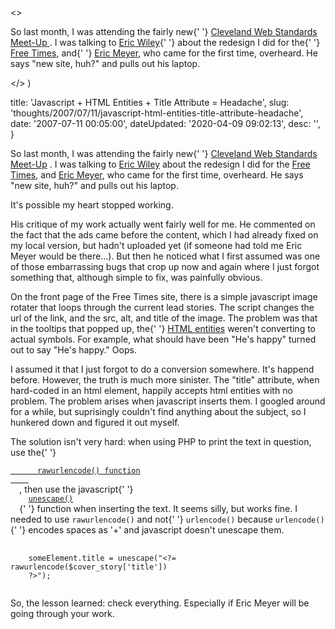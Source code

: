 

  <>
    <p>
      So last month, I was attending the fairly new{' '}
      <a href="http&#58;//webdesign.meetup.com/396/">
        Cleveland Web Standards Meet-Up
      </a>
      . I was talking to <a href="http&#58;//www.wileymedia.com/">Eric Wiley</a>{' '}
      about the redesign I did for the{' '}
      <a href="http&#58;//www.freetimes.com">Free Times</a>, and{' '}
      <a href="http&#58;//meyerweb.com">Eric Meyer</a>, who came for the first
      time, overheard. He says "new site, huh?" and pulls out his laptop.
    </p>
  </>
)


  title: 'Javascript + HTML Entities + Title Attribute = Headache',
  slug: 'thoughts/2007/07/11/javascript-html-entities-title-attribute-headache',
  date: '2007-07-11 00:05:00',
  dateUpdated: '2020-04-09 09:02:13',
  desc: '',
}

<p>
  So last month, I was attending the fairly new{' '}
  <a href="http://webdesign.meetup.com/396/">Cleveland Web Standards Meet-Up</a>
  . I was talking to <a href="http://www.wileymedia.com/">Eric Wiley</a> about
  the redesign I did for the <a href="http://www.freetimes.com">Free Times</a>,
  and <a href="http://meyerweb.com">Eric Meyer</a>, who came for the first time,
  overheard. He says "new site, huh?" and pulls out his laptop.
</p>

<p>It's possible my heart stopped working.</p>

<p>
  His critique of my work actually went fairly well for me. He commented on the
  fact that the ads came before the content, which I had already fixed on my
  local version, but hadn't uploaded yet (if someone had told me Eric Meyer
  would be there...). But then he noticed what I first assumed was one of those
  embarrassing bugs that crop up now and again where I just forgot something
  that, although simple to fix, was painfully obvious.
</p>

<p>
  On the front page of the Free Times site, there is a simple javascript image
  rotater that loops through the current lead stories. The script changes the
  url of the link, and the src, alt, and title of the image. The problem was
  that in the tooltips that popped up, the{' '}
  <a href="http://en.wikipedia.org/wiki/HTML_entities">HTML entities</a> weren't
  converting to actual symbols. For example, what should have been "He's happy"
  turned out to say "He's happy." Oops.
</p>

<p>
  I assumed it that I just forgot to do a conversion somewhere. It's happend
  before. However, the truth is much more sinister. The "title" attribute, when
  hard-coded in an html element, happily accepts html entities with no problem.
  The problem arises when javascript inserts them. I googled around for a while,
  but suprisingly couldn't find anything about the subject, so I hunkered down
  and figured it out myself.
</p>

<p>
  The solution isn't very hard: when using PHP to print the text in question,
  use the{' '}
  <code>
    <a href="http://us.php.net/manual/en/function.rawurlencode.php">
      rawurlencode() function
    </a>
  </code>
  , then use the javascript{' '}
  <code class="prettyprint">
    <a href="http://www.w3schools.com/jsref/jsref_unescape.asp">unescape()</a>
  </code>{' '}
  function when inserting the text. It seems silly, but works fine. I needed to
  use <code class="prettyprint">rawurlencode()</code> and not{' '}
  <code class="prettyprint">urlencode()</code> because <code>urlencode()</code>{' '}
  encodes spaces as '+' and javascript doesn't unescape them.
</p>

<pre class="code_example">
  <code class="prettyprint">
    someElement.title = unescape("&lt;?= rawurlencode($cover_story['title'])
    ?&gt;");
  </code>
</pre>

<p>
  So, the lesson learned: check everything. Especially if Eric Meyer will be
  going through your work.
</p>
